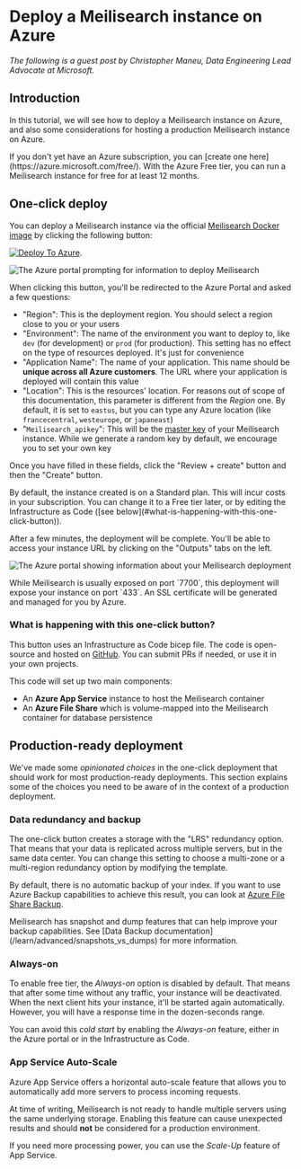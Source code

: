 # Deploy a Meilisearch instance on Azure

_The following is a guest post by Christopher Maneu, Data Engineering Lead Advocate at Microsoft._

## Introduction

In this tutorial, we will see how to deploy a Meilisearch instance on Azure, and also some considerations for hosting a production Meilisearch instance on Azure.

<Capsule intent="tip">
If you don't yet have an Azure subscription, you can [create one here](https://azure.microsoft.com/free/). With the Azure Free tier, you can run a Meilisearch instance for free for at least 12 months.
</Capsule>

## One-click deploy

You can deploy a Meilisearch instance via the official [Meilisearch Docker image](https://hub.docker.com/r/getmeili/meilisearch) by clicking the following button:

[![Deploy To Azure](https://raw.githubusercontent.com/Azure/azure-quickstart-templates/master/1-CONTRIBUTION-GUIDE/images/deploytoazure.svg?sanitize=true)](https://portal.azure.com/#create/Microsoft.Template/uri/https%3A%2F%2Fraw.githubusercontent.com%2Fcmaneu%2Fmeilisearch-on-azure%2Fmain%2Fmain.json).

![The Azure portal prompting for information to deploy Meilisearch](https://raw.githubusercontent.com/meilisearch/documentation/main/assets/images/azure/01.azure-deploy-button.png)

When clicking this button, you'll be redirected to the Azure Portal and asked a few questions:

- "Region": This is the deployment region. You should select a region close to you or your users
- "Environment": The name of the environment you want to deploy to, like `dev` (for development) or `prod` (for production). This setting has no effect on the type of resources deployed. It's just for convenience
- "Application Name": The name of your application. This name should be **unique across all Azure customers**. The URL where your application is deployed will contain this value
- "Location": This is the resources' location. For reasons out of scope of this documentation, this parameter is different from the _Region_ one. By default, it is set to `eastus`, but you can type any Azure location (like `francecentral`, `westeurope`, or `japaneast`)
- "`Meilisearch_apikey`": This will be the [master key](/learn/security/master_api_keys) of your Meilisearch instance. While we generate a random key by default, we encourage you to set your own key

Once you have filled in these fields, click the "Review + create" button and then the "Create" button.

<Capsule intent="warning">
By default, the instance created is on a Standard plan. This will incur costs in your subscription. You can change it to a Free tier later, or by editing the Infrastructure as Code ([see below](#what-is-happening-with-this-one-click-button)).
</Capsule>

After a few minutes, the deployment will be complete. You'll be able to access your instance URL by clicking on the "Outputs" tabs on the left.

![The Azure portal showing information about your Meilisearch deployment](https://raw.githubusercontent.com/meilisearch/documentation/main/assets/images/azure/02.azure-output.png)

<Capsule intent="tip">
While Meilisearch is usually exposed on port `7700`, this deployment will expose your instance on port `433`. An SSL certificate will be generated and managed for you by Azure.
</Capsule>

### What is happening with this one-click button?

This button uses an Infrastructure as Code bicep file. The code is open-source and hosted on [GitHub](https://github.com/cmaneu/meilisearch-on-azure). You can submit PRs if needed, or use it in your own projects.

This code will set up two main components:

- An **Azure App Service** instance to host the Meilisearch container
- An **Azure File Share** which is volume-mapped into the Meilisearch container for database persistence

## Production-ready deployment

We've made some _opinionated choices_ in the one-click deployment that should work for most production-ready deployments. This section explains some of the choices you need to be aware of in the context of a production deployment.

### Data redundancy and backup

The one-click button creates a storage with the "LRS" redundancy option. That means that your data is replicated across multiple servers, but in the same data center. You can change this setting to choose a multi-zone or a multi-region redundancy option by modifying the template.

By default, there is no automatic backup of your index. If you want to use Azure Backup capabilities to achieve this result, you can look at [Azure File Share Backup](https://docs.microsoft.com/azure/backup/azure-file-share-backup-overview).

<Capsule intent="tip">
Meilisearch has snapshot and dump features that can help improve your backup capabilities. See [Data Backup documentation](/learn/advanced/snapshots_vs_dumps) for more information.
</Capsule>

### Always-on

To enable free tier, the _Always-on_ option is disabled by default. That means that after some time without any traffic, your instance will be deactivated. When the next client hits your instance, it'll be started again automatically. However, you will have a response time in the dozen-seconds range.

You can avoid this _cold start_ by enabling the _Always-on_ feature, either in the Azure portal or in the Infrastructure as Code.

### App Service Auto-Scale

 Azure App Service offers a horizontal auto-scale feature that allows you to automatically add more servers to process incoming requests.

 At time of writing, Meilisearch is not ready to handle multiple servers using the same underlying storage. Enabling this feature can cause unexpected results and should **not** be considered for a production environment.

 If you need more processing power, you can use the _Scale-Up_ feature of App Service.
